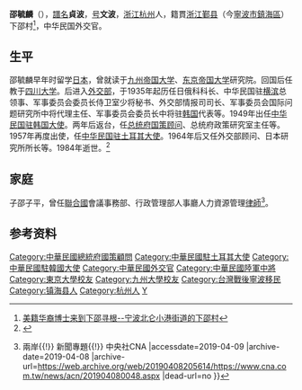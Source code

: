 '''邵毓麟'''（{{bd|1909年||1984年||catIdx=S邵}}），[[譜名|譜名]]'''貞波'''，[[号|号]]'''文波'''，[[浙江|浙江]][[杭州|杭州]]人，籍貫[[浙江|浙江]][[鄞县|鄞县]]（今[[寧波市|寧波市]][[鎮海區|鎮海區]]）下邵村<ref>[http://bbs.shaohome.org/forum.php?mod=viewthread&tid=13978 美籍华裔博士来到下邵寻根--宁波北仑小港街道的下邵村]</ref>，中华民国外交官。

==生平==
邵毓麟早年时留学[[日本|日本]]，曾就读于[[九州帝国大学|九州帝国大学]]、[[东京帝国大学|东京帝国大学]]研究院。回国后任教于[[四川大学|四川大学]]。后进入[[中华民国外交部|外交部]]，于1935年起历任日俄科科长、中华民国驻[[横滨|横滨]]总领事、军事委员会委员长侍卫室少将秘书、外交部情报司司长、军事委员会国际问题研究所中将代理主任、军事委员会委员长中将驻[[韩国|韩国]]代表等。1949年出任[[中国驻韩国/朝鲜大使列表|中华民国驻韩国大使]]。两年后返台，任[[总统府|总统府]][[中華民國總統府國策顧問|国策顾问]]、总统府政策研究室主任等。1957年再度出使，任[[中国驻土耳其大使列表|中华民国驻土耳其大使]]。1964年后又任外交部顾问、日本研究所所长等。1984年逝世。<ref name="kmt">{{cite book|title=《中国国民党百年人物全书》|publisher=团结出版社|year=2005}}</ref>

==家庭==
子邵子平，曾任[[聯合國|聯合國]]會議事務部、行政管理部人事廳人力資源管理[[律師|律師]]<ref>{{Cite web |url=https://www.cna.com.tw/news/acn/201904080048.aspx |title=領中國身分證被廢止戶籍邵子平要告移民署{{!}} 兩岸{{!}} 新聞專題{{!}} 中央社CNA |accessdate=2019-04-09 |archive-date=2019-04-08 |archive-url=https://web.archive.org/web/20190408205614/https://www.cna.com.tw/news/acn/201904080048.aspx |dead-url=no }}</ref>。

==参考资料==
{{reflist}}

{{DEFAULTSORT:Shao邵}}

[[Category:中華民國總統府國策顧問|Category:中華民國總統府國策顧問]]
[[Category:中華民國駐土耳其大使|Category:中華民國駐土耳其大使]]
[[Category:中華民國駐韓國大使|Category:中華民國駐韓國大使]]
[[Category:中華民國外交官|Category:中華民國外交官]]
[[Category:中華民國陸軍中將|Category:中華民國陸軍中將]]
[[Category:東京大學校友|Category:東京大學校友]]
[[Category:九州大學校友|Category:九州大學校友]]
[[Category:台灣戰後寧波移民|Category:台灣戰後寧波移民]]
[[Category:镇海县人|Category:镇海县人]]
[[Category:杭州人|Category:杭州人]]
[[Category:邵姓|Y]]